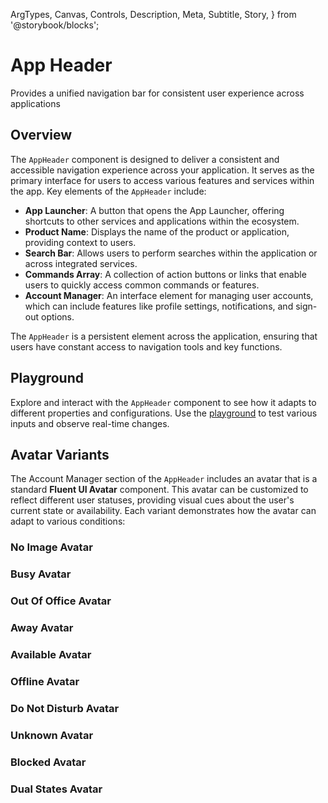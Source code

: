   ArgTypes,
  Canvas,
  Controls,
  Description,
  Meta,
  Subtitle,
  Story,
} from '@storybook/blocks';


# App Header

<Meta of={AppHeaderStories} />

<Subtitle>Provides a unified navigation bar for consistent user experience across applications</Subtitle>

## Overview

The `AppHeader` component is designed to deliver a consistent and accessible navigation experience across your application.
It serves as the primary interface for users to access various features and services within the app. Key elements of the `AppHeader` include:

- **App Launcher**: A button that opens the App Launcher, offering shortcuts to other services and applications within the ecosystem.
- **Product Name**: Displays the name of the product or application, providing context to users.
- **Search Bar**: Allows users to perform searches within the application or across integrated services.
- **Commands Array**: A collection of action buttons or links that enable users to quickly access common commands or features.
- **Account Manager**: An interface element for managing user accounts, which can include features like profile settings, notifications, and sign-out options.

The `AppHeader` is a persistent element across the application, ensuring that users have constant access to navigation tools and key functions.

<Canvas>
  <Story of={AppHeaderStories.DefaultState} />
</Canvas>

<ArgTypes of={AppHeaderStories} />

## Playground

Explore and interact with the `AppHeader` component to see how it adapts to different properties and configurations.
Use the [playground](/story/hydrogen-ui-components-navigation-appheader--playground) to test various inputs and observe real-time changes.

## Avatar Variants

The Account Manager section of the `AppHeader` includes an avatar that is a standard **Fluent UI Avatar** component.
This avatar can be customized to reflect different user statuses, providing visual cues about the user's current state or availability.
Each variant demonstrates how the avatar can adapt to various conditions:

### No Image Avatar

<Description of={AppHeaderStories.NoImageAvatar} />

<Story of={AppHeaderStories.NoImageAvatar} />

### Busy Avatar

<Description of={AppHeaderStories.BusyAvatar} />

<Story of={AppHeaderStories.BusyAvatar} />

### Out Of Office Avatar

<Description of={AppHeaderStories.OutOfOfficeAvatar} />

<Story of={AppHeaderStories.OutOfOfficeAvatar} />

### Away Avatar

<Description of={AppHeaderStories.AwayAvatar} />

<Story of={AppHeaderStories.AwayAvatar} />

### Available Avatar

<Description of={AppHeaderStories.AvailableAvatar} />

<Story of={AppHeaderStories.AvailableAvatar} />

### Offline Avatar

<Description of={AppHeaderStories.OfflineAvatar} />

<Story of={AppHeaderStories.OfflineAvatar} />

### Do Not Disturb Avatar

<Description of={AppHeaderStories.DoNotDisturbAvatar} />

<Story of={AppHeaderStories.DoNotDisturbAvatar} />

### Unknown Avatar

<Description of={AppHeaderStories.UnknownAvatar} />

<Story of={AppHeaderStories.UnknownAvatar} />

### Blocked Avatar

<Description of={AppHeaderStories.BlockedAvatar} />

<Story of={AppHeaderStories.BlockedAvatar} />

### Dual States Avatar

<Description of={AppHeaderStories.DualStatesAvatar} />

<Story of={AppHeaderStories.DualStatesAvatar} />
